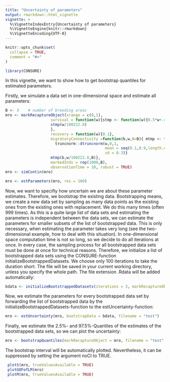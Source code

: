 ```yaml
---
title: "Uncertainty of parameters"
output: rmarkdown::html_vignette
vignette: >
  %\VignetteIndexEntry{Uncertainty of parameters}
  %\VignetteEngine{knitr::rmarkdown}
  %\VignetteEncoding{UTF-8}
---
```


```r
knitr::opts_chunk$set(
  collapse = TRUE,
  comment = "#>"
)
```

```r
library(CONSURE)
```

In this vignette, we want to show how to get bootstrap quantiles for estimated parameters.

Firstly, we simulate a data set in one-dimensional space and estimate all parameters:

```r
B <- 3    # number of breeding areas
mro <- markRecaptureObject(xrange = c(0,1),
                    survival = function(w){stmp <- function(w){0.5*w+.4}
                    stmp(w/100222.8)
                    },
                    recovery = function(w){0.1},
                    migratoryConnectivity =function(b,w,B=B){ mtmp <- function(b,w,B=B){
                      truncnorm::dtruncnorm(w,0,1, 
                                            mean = seq(0.1,0.9,length.out = B)[b], 
                                            sd = 0.3)}
                    mtmp(b,w/100222.8,B)},
                    markedInds = rep(1000,B),
                    observationTime = 10, robust = TRUE)
mro <- simContin(mro)

mro <- estParameters(mro, res = 100)
```

Now, we want to specifiy how uncertain we are about these parameter estimates. Therefore, we bootstrap the existing data. Bootstrapping means, we create a new data set by sampling as many data points as the existing ones from the existing ones with replacement. We do this many times (often 999 times). As this is a quite large list of data sets and estimating the parameters is independent between the data sets, we can estimate the parameters for smaller subsets of the list of bootstrapped data. This is only necessary, when estimating the parameter takes very long (see the two-dimensional example, how to deal with this situation). In one-dimensional space computation time is not so long, so we decide to do all iterations at once. In every case, the sampling process for all bootstrapped data sets must be done at once for technical reasons. Therefore, we initialize a list of bootstrapped data sets using the CONSURE-function initializeBootstrappedDatasets. We choose only 100 iterations to take the duration short. The file will be saved in your current working directory, unless you specify the whole path. The file extension .Rdata will be added automatically:

```r
bdata <- initializeBootstrappedDatasets(iterations = 3, markRecaptureObject = mro, filename = "test")
```

Now, we estimate the parameters for every bootstrapped data set by forwarding the list of bootstrapped data by the initializeBootstrappedDatasets-function to the estUncertainty-function:
```r
mro <- estUncertainty(mro, bootstrapData = bdata, filename = "test")
```

Finally, we estimate the 2.5%- and 97.5%-Quantiles of the estimates of the bootstrapped data sets, so we can plot the uncertainty:
```r
mro <- bootstrapQuantiles(markRecaptureObject = mro, filename = "test", param = c("s","m","r","gof"))
```

The bootstrap interval will be automatically plotted. Nevertheless, it can be suppressed by setting the argument noCI to TRUE.

```r
 plotS(mro, trueValuesAvailable = TRUE)
 plotGOFofLM(mro)
 plotM(mro, trueValuesAvailable = TRUE)
```




